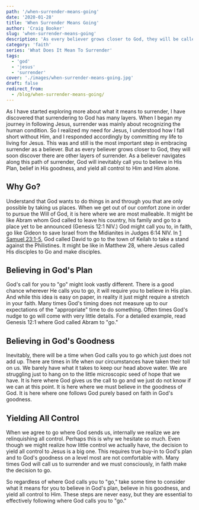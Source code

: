 ```yaml
---
path: '/when-surrender-means-going'
date: '2020-01-28'
title: 'When Surrender Means Going'
author: 'Craig Booker'
slug: 'when-surrender-means-going'
description: 'As every believer grows closer to God, they will be called to deeper levels of surrender. Here we talk about when surrender means going.'
category: 'faith'
series: 'What Does It Mean To Surrender'
tags:
  - 'god'
  - 'jesus'
  - 'surrender'
cover: './images/when-surrender-means-going.jpg'
draft: false
redirect_from:
  - /blog/when-surrender-means-going/
---
```


As I have started exploring more about what it means to surrender, I have discovered that surrendering to God has many layers. When I began my journey in following Jesus, surrender was mainly about recognizing the human condition. So I realized my need for Jesus, I understood how I fall short without Him, and I responded accordingly by committing my life to living for Jesus. This was and still is the most important step in embracing surrender as a believer. But as every believer grows closer to God, they will soon discover there are other layers of surrender. As a believer navigates along this path of surrender, God will inevitably call you to believe in His Plan, belief in His goodness, and yield all control to Him and Him alone.

## Why Go?

Understand that God wants to do things in and through you that are only possible by taking us places. When we get out of our comfort zone in order to pursue the Will of God, it is here where we are most malleable. It might be like Abram whom God called to leave his country, his family and go to a place yet to be announced (Genesis 12:1 NIV.) God might call you to, in faith, go like Gideon to save Israel from the Midianites in Judges 6:14 NIV. In [1 Samuel 23:1-5](https://www.bible.com/bible/111/1sa.23.1-5.niv), God called David to go to the town of Keilah to take a stand against the Philistines. It might be like in Matthew 28, where Jesus called His disciples to Go and make disciples.

## Believing in God's Plan

God's call for you to "go" might look vastly different. There is a good chance wherever He calls you to go, it will require you to believe in His plan. And while this idea is easy on paper, in reality it just might require a stretch in your faith. Many times God's timing does not measure up to our expectations of the "appropriate" time to do something. Often times God's nudge to go will come with very little details. For a detailed example, read Genesis 12:1 where God called Abram to "go."

## Believing in God's Goodness

Inevitably, there will be a time when God calls you to go which just does not add up. There are times in life when our circumstances have taken their toll on us. We barely have what it takes to keep our head above water. We are struggling just to hang on to the little microscopic seed of hope that we have. It is here where God gives us the call to go and we just do not know if we can at this point. It is here where we must believe in the goodness of God. It is here where one follows God purely based on faith in God's goodness.

## Yielding All Control

When we agree to go where God sends us, internally we realize we are relinquishing all control. Perhaps this is why we hesitate so much. Even though we might realize how little control we actually have, the decision to yield all control to Jesus is a big one. This requires true buy-in to God's plan and to God's goodness on a level most are not comfortable with. Many times God will call us to surrender and we must consciously, in faith make the decision to go.

So regardless of where God calls you to "go," take some time to consider what it means for you to believe in God's plan, believe in his goodness, and yield all control to Him. These steps are never easy, but they are essential to effectively following where God calls you to "go."
